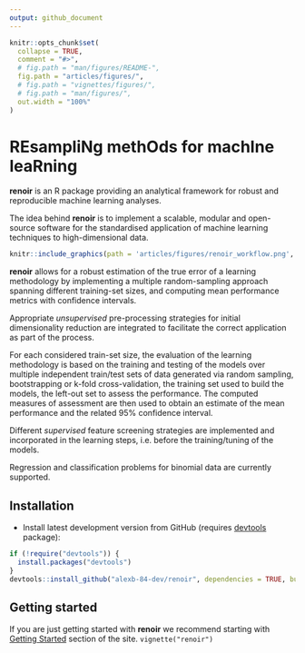 ```yaml
---
output: github_document
---
```


<!-- README.md is generated from README.Rmd. Please edit that file -->

```r
knitr::opts_chunk$set(
  collapse = TRUE,
  comment = "#>",
  # fig.path = "man/figures/README-",
  fig.path = "articles/figures/",
  # fig.path = "vignettes/figures/",
  # fig.path = "man/figures/",
  out.width = "100%"
)
```

# REsampliNg methOds for machIne leaRning
**renoir** is an R package providing an analytical framework for robust and reproducible machine learning analyses.

The idea behind **renoir** is to implement a scalable, modular and open-source software for the standardised application of machine learning techniques to high-dimensional data.


```r
knitr::include_graphics(path = 'articles/figures/renoir_workflow.png', error = FALSE)
```

**renoir** allows for a robust estimation of the true error of a learning methodology by implementing a multiple random-sampling approach spanning different training-set sizes, and computing mean performance metrics with confidence intervals.

Appropriate *unsupervised* pre-processing strategies for initial dimensionality reduction are integrated to facilitate the correct application as part of the process. 

For each considered train-set size, the evaluation of the learning methodology is based on the training and testing of the models over multiple independent train/test sets of data generated via random sampling, bootstrapping or k-fold cross-validation, the training set used to build the models, the left-out set to assess the performance. The computed measures of assessment are then used to obtain an estimate of the mean performance and the related 95% confidence interval.

Different *supervised* feature screening strategies are implemented and incorporated in the learning steps, i.e. before the training/tuning of the models.

Regression and classification problems for binomial data are currently supported.

<!-- badges: start -->
<!-- badges: end -->

## Installation

* Install latest development version from GitHub (requires [devtools](https://github.com/hadley/devtools) package):
  
  
```r
if (!require("devtools")) {
  install.packages("devtools")
}
devtools::install_github("alexb-84-dev/renoir", dependencies = TRUE, build_vignettes = FALSE)
```


## Getting started
If you are just getting started with **renoir** we recommend starting with [Getting Started](renoir.html) section of the site.
`vignette("renoir")`

